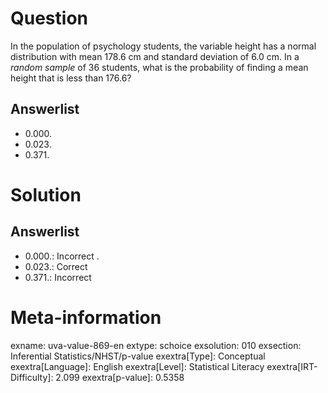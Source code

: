 Question
========

In the population of psychology students, the variable height has a normal distribution with mean 178.6 cm and standard deviation of 6.0 cm. In a *random sample* of 36 students, what is the probability of finding a mean height that is less than 176.6?

Answerlist
----------

* 0.000.
* 0.023.
* 0.371.

Solution
========

Answerlist
----------

* 0.000.: Incorrect .
* 0.023.: Correct
* 0.371.: Incorrect

Meta-information
================
exname: uva-value-869-en
extype: schoice
exsolution: 010
exsection: Inferential Statistics/NHST/p-value
exextra[Type]: Conceptual
exextra[Language]: English
exextra[Level]: Statistical Literacy
exextra[IRT-Difficulty]: 2.099
exextra[p-value]: 0.5358
